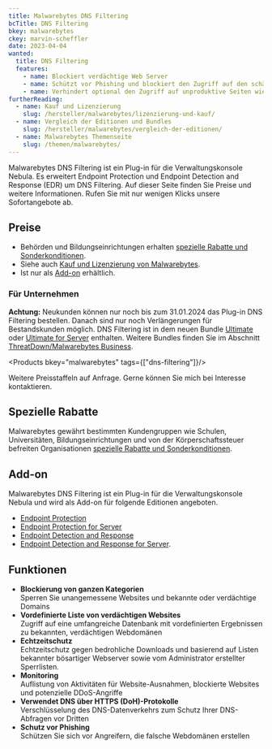 ```yaml
---
title: Malwarebytes DNS Filtering
bcTitle: DNS Filtering
bkey: malwarebytes
ckey: marvin-scheffler
date: 2023-04-04
wanted:
  title: DNS Filtering
  features:
    - name: Blockiert verdächtige Web Server
    - name: Schützt vor Phishing und blockiert den Zugriff auf den schädlichen Server
    - name: Verhindert optional den Zugriff auf unproduktive Seiten wie Glücksspiel, Social Media und Shopping
furtherReading:
  - name: Kauf und Lizenzierung
    slug: /hersteller/malwarebytes/lizenzierung-und-kauf/
  - name: Vergleich der Editionen und Bundles
    slug: /hersteller/malwarebytes/vergleich-der-editionen/
  - name: Malwarebytes Themenseite
    slug: /themen/malwarebytes/
---
```



<Intro>

Malwarebytes DNS Filtering ist ein Plug-in für die Verwaltungskonsole Nebula. Es erweitert Endpoint Protection und Endpoint Detection and Response (EDR) um DNS Filtering. Auf dieser Seite finden Sie Preise und weitere Informationen. Rufen Sie mit nur wenigen Klicks unsere Sofortangebote ab.

</Intro>

<TOC />

## Preise

<ArrowList>

- Behörden und Bildungseinrichtungen erhalten [spezielle Rabatte und Sonderkonditionen](/hersteller/malwarebytes/lizenzierung-und-kauf/#sonderkonditionen).
- Siehe auch [Kauf und Lizenzierung von Malwarebytes](/hersteller/malwarebytes/lizenzierung-und-kauf/).
- Ist nur als [Add-on](#add-on) erhältlich.

</ArrowList>

### Für Unternehmen

<Info>

**Achtung:** Neukunden können nur noch bis zum 31.01.2024 das Plug-in DNS Filtering bestellen. Danach sind nur noch Verlängerungen für Bestandskunden möglich. DNS Filtering ist in dem neuen Bundle [Ultimate](/hersteller/malwarebytes/ultimate/) oder [Ultimate for Server](/hersteller/malwarebytes/ultimate-for-server/) enthalten.  Weitere Bundles finden Sie im Abschnitt [ThreatDown/Malwarebytes Business](/hersteller/malwarebytes/#threatdown-malwarebytes-for-business).

</Info>

<Products bkey="malwarebytes" tags={["dns-filtering"]}/>

<Info>

Weitere Preisstaffeln auf Anfrage. Gerne können Sie mich bei Interesse kontaktieren.

</Info>

## Spezielle Rabatte

Malwarebytes gewährt bestimmten Kundengruppen wie Schulen, Universitäten, Bildungseinrichtungen und von der Körperschaftssteuer befreiten Organisationen [spezielle Rabatte und Sonderkonditionen](/hersteller/malwarebytes/lizenzierung-und-kauf/#sonderkonditionen).

## Add-on

Malwarebytes DNS Filtering ist ein Plug-in für die Verwaltungskonsole Nebula und wird als Add-on für folgende Editionen angeboten.

<ArrowList>

- [Endpoint Protection](/hersteller/malwarebytes/endpoint-protection/)
- [Endpoint Protection for Server](/hersteller/malwarebytes/endpoint-protection-for-server/)
- [Endpoint Detection and Response](/hersteller/malwarebytes/endpoint-detection-response/)
- [Endpoint Detection and Response for Server](/hersteller/malwarebytes/endpoint-detection-response-for-server/).

</ArrowList>

## Funktionen

- **Blockierung von ganzen Kategorien** <br/>
Sperren Sie unangemessene Websites und bekannte oder verdächtige Domains
- **Vordefinierte Liste von verdächtigen Websites**<br/>
Zugriff auf eine umfangreiche Datenbank mit vordefinierten Ergebnissen zu bekannten, verdächtigen Webdomänen
- **Echtzeitschutz** <br/>
Echtzeitschutz gegen bedrohliche Downloads und basierend auf Listen bekannter bösartiger Webserver sowie vom Administrator erstellter Sperrlisten.
- **Monitoring** <br/>
Auflistung von Aktivitäten für Website-Ausnahmen, blockierte Websites und potenzielle DDoS-Angriffe
- **Verwendet DNS über HTTPS (DoH)-Protokolle** <br/>
Verschlüsselung des DNS-Datenverkehrs zum Schutz Ihrer DNS-Abfragen vor Dritten
- **Schutz vor Phishing** <br/>
Schützen Sie sich vor Angreifern, die falsche Webdomänen erstellen

<GetInTouch theme="light" />
